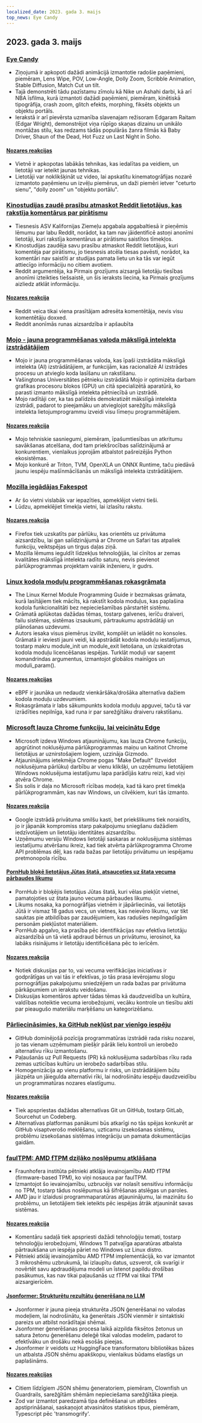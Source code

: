 ```yaml
---
localized_date: 2023. gada 3. maijs
top_news: Eye Candy
---
```


## 2023. gada 3. maijs

### [Eye Candy](https://eycndy.com)

- Ziņojumā ir apkopoti dažādi animācijā izmantotie radošie paņēmieni, piemēram, Lens Wipe, POV, Low-Angle, Dolly Zoom, Scribble Animation, Stable Diffusion, Match Cut un tilt.
- Tajā demonstrēti tādu pazīstamu zīmolu kā Nike un Ashahi darbi, kā arī NBA īsfilma, kurā izmantoti dažādi paņēmieni, piemēram, kinētiskā tipogrāfija, crash zoom, glitch efekts, morphing, fiksēts objekts un objektu portāls.
- Ierakstā ir arī pievērsta uzmanība slavenajam režisoram Edgaram Raitam (Edgar Wright), demonstrējot viņa rūpīgo skaņas dizainu un unikālo montāžas stilu, kas redzams tādās populārās žanra filmās kā Baby Driver, Shaun of the Dead, Hot Fuzz un Last Night in Soho.

#### [Nozares reakcijas](http://news.ycombinator.com/item?id=35791575)

- Vietnē ir apkopotas labākās tehnikas, kas iedalītas pa veidiem, un lietotāji var ieteikt jaunas tehnikas.
- Lietotāji var noklikšķināt uz video, lai apskatītu kinematogrāfijas nozarē izmantoto paņēmienu un izvēļu piemērus, un daži piemēri ietver "ceturto sienu", "dolly zoom" un "objektu portālu".

### [Kinostudijas zaudē prasību atmaskot Reddit lietotājus, kas rakstīja komentārus par pirātismu](https://arstechnica.com/tech-policy/2023/05/judge-wont-force-reddit-to-identify-anonymous-users-who-discussed-piracy/)

- Tiesnesis ASV Kalifornijas Ziemeļu apgabala apgabaltiesā ir pieņēmis lēmumu par labu Reddit, norādot, ka tam nav jāidentificē astoņi anonīmi lietotāji, kuri rakstīja komentārus ar pirātismu saistītos tīmekļos.
- Kinostudijas zaudēja savu prasību atmaskot Reddit lietotājus, kuri komentēja par pirātismu, jo tiesnesis atcēla tiesas pavēsti, norādot, ka komentāri nav saistīti ar studijas pamata lietu un ka tās var iegūt attiecīgo informāciju no citiem avotiem.
- Reddit argumentēja, ka Pirmais grozījums aizsargā lietotāju tiesības anonīmi izteikties tiešsaistē, un šis ieraksts liecina, ka Pirmais grozījums aizliedz atklāt informāciju.

#### [Nozares reakcija](http://news.ycombinator.com/item?id=35787080)

- Reddit veica tikai viena prasītājam adresēta komentētāja, nevis visu komentētāju doxxed.
- Reddit anonīmās runas aizsardzība ir apšaubīta

### [Mojo - jauna programmēšanas valoda mākslīgā intelekta izstrādātājiem](https://www.modular.com/mojo)

- Mojo ir jauna programmēšanas valoda, kas īpaši izstrādāta mākslīgā intelekta (AI) izstrādātājiem, ar funkcijām, kas racionalizē AI izstrādes procesu un atvieglo koda lasīšanu un rakstīšanu.
- Vašingtonas Universitātes pētnieku izstrādātā Mojo ir optimizēta darbam grafikas procesoru blokos (GPU) un citā specializētā aparatūrā, ko parasti izmanto mākslīgā intelekta pētniecībā un izstrādē.
- Mojo radītāji cer, ka tas palīdzēs demokratizēt mākslīgā intelekta izstrādi, padarot to pieejamāku un atvieglojot sarežģītu mākslīgā intelekta lietojumprogrammu izveidi visu līmeņu programmētājiem.

#### [Nozares reakcija](http://news.ycombinator.com/item?id=35790367)

- Mojo tehniskie sasniegumi, piemēram, īpašumtiesības un atkritumu savākšanas atcelšana, dod tam priekšrocības salīdzinājumā ar konkurentiem, vienlaikus joprojām atbalstot pašreizējās Python ekosistēmas.
- Mojo konkurē ar Triton, TVM, OpenXLA un ONNX Runtime, taču piedāvā jaunu iespēju mašīnmācīšanās un mākslīgā intelekta izstrādātājiem.

### [Mozilla iegādājas Fakespot](https://www.fakespot.com/post/fakespot-acquired-by-mozilla)

- Ar šo vietni vislabāk var iepazīties, apmeklējot vietni tieši.
- Lūdzu, apmeklējiet tīmekļa vietni, lai izlasītu rakstu.

#### [Nozares reakcija](http://news.ycombinator.com/item?id=35789963)

- Firefox tiek uzskatīts par pārlūku, kas orientēts uz privātuma aizsardzību, lai gan salīdzinājumā ar Chrome un Safari tas atpaliek funkciju, veiktspējas un tirgus daļas ziņā.
- Mozilla lēmums ieguldīt līdzekļus tehnoloģijās, lai cīnītos ar zemas kvalitātes mākslīgā intelekta radīto saturu, nevis pievienot pārlūkprogrammas projektam vairāk inženieru, ir gudrs.

### [Linux kodola moduļu programmēšanas rokasgrāmata](https://sysprog21.github.io/lkmpg/)

- The Linux Kernel Module Programming Guide ir bezmaksas grāmata, kurā lasītājiem tiek mācīts, kā rakstīt kodola moduļus, kas paplašina kodola funkcionalitāti bez nepieciešamības pārstartēt sistēmu.
- Grāmatā aplūkotas dažādas tēmas, tostarp galvenes, ierīču draiveri, failu sistēmas, sistēmas izsaukumi, pārtraukumu apstrādātāji un plānošanas uzdevumi.
- Autors iesaka visus piemērus izvilkt, kompilēt un ielādēt no konsoles. Grāmatā ir ieviesti jauni veidi, kā apstrādāt kodola moduļu iestatījumus, tostarp makru module_init un module_exit lietošana, un izskaidrotas kodola moduļu licencēšanas iespējas. Turklāt moduļi var saņemt komandrindas argumentus, izmantojot globālos mainīgos un moduli_param().

#### [Nozares reakcijas](http://news.ycombinator.com/item?id=35782630)

- eBPF ir jaunāka un nedaudz vienkāršāka/drošāka alternatīva dažiem kodola moduļu uzdevumiem.
- Rokasgrāmata ir labs sākumpunkts kodola moduļu apguvei, taču tā var izrādīties nepilnīga, kad runa ir par sarežģītāku draiveru rakstīšanu.

### [Microsoft lauza Chrome funkciju, lai veicinātu Edge](https://gizmodo.com/microsoft-windows-google-chrome-feature-broken-edge-1850392901)

- Microsoft izdeva Windows atjauninājumu, kas lauza Chrome funkciju, apgrūtinot noklusējuma pārlūkprogrammas maiņu un kaitinot Chrome lietotājus ar uznirstošajiem logiem, uzzināja Gizmodo.
- Atjauninājums ietekmēja Chrome pogas "Make Default" (Izveidot noklusējuma pārlūku) darbību ar vienu klikšķi, un uzņēmumu lietotājiem Windows noklusējuma iestatījumu lapa parādījās katru reizi, kad viņi atvēra Chrome.
- Šis solis ir daļa no Microsoft rīcības modeļa, kad tā karo pret tīmekļa pārlūkprogrammām, kas nav Windows, un cilvēkiem, kuri tās izmanto.

#### [Nozares reakcija](http://news.ycombinator.com/item?id=35787707)

- Google izstrādā privātuma smilšu kasti, bet priekšlikums tiek noraidīts, jo ir jāpanāk kompromiss starp pakalpojumu sniegšanu dažādiem iedzīvotājiem un lietotāju identitātes aizsardzību.
- Uzņēmumu versiju Windows lietotāji saskaras ar noklusējuma sistēmas iestatījumu atvēršanu ikreiz, kad tiek atvērta pārlūkprogramma Chrome API problēmas dēļ, kas rada bažas par lietotāju privātumu un iespējamu pretmonopola rīcību.

#### [PornHub bloķē lietotājus Jūtas štatā, atsaucoties uz štata vecuma pārbaudes likumu](https://kslnewsradio.com/2003298/adult-website-pornhub-blocks-users-in-utah-from-accessing-the-site/)

- PornHub ir bloķējis lietotājus Jūtas štatā, kuri vēlas piekļūt vietnei, pamatojoties uz štata jauno vecuma pārbaudes likumu.
- Likums nosaka, ka pornogrāfijas vietnēm ir jāpārliecinās, vai lietotājs Jūtā ir vismaz 18 gadus vecs, un vietnes, kas neievēro likumu, var tikt sauktas pie atbildības par zaudējumiem, kas radušies nepilngadīgām personām piekļūstot materiāliem.
- PornHub apgalvo, ka prasība pēc identifikācijas nav efektīva lietotāju aizsardzībā un tā vietā apdraud bērnus un privātumu, ierosinot, ka labāks risinājums ir lietotāju identificēšana pēc to ierīcēm.

#### [Nozares reakcija](http://news.ycombinator.com/item?id=35786086)

- Notiek diskusijas par to, vai vecuma verifikācijas iniciatīvas ir godprātīgas un vai tās ir efektīvas, jo tās prasa ievērojamu slogu pornogrāfijas pakalpojumu sniedzējiem un rada bažas par privātuma pārkāpumiem un ierakstu veidošanu.
- Diskusijas komentāros aptver tādas tēmas kā daudzveidība un kultūra, valdības noteiktie vecuma ierobežojumi, vecāku kontrole un tiesību akti par pieaugušo materiālu marķēšanu un kategorizēšanu.

### [Pārliecināsimies, ka GitHub nekļūst par vienīgo iespēju](https://blog.edwardloveall.com/lets-make-sure-github-doesnt-become-the-only-option)

- GitHub dominējošā pozīcija programmatūras izstrādē rada risku nozarei, jo tas vienam uzņēmumam piešķir pārāk lielu kontroli un ierobežo alternatīvu rīku izmantošanu.
- Paļaušanās uz Pull Requests (PR) kā noklusējuma sadarbības rīku rada zemas uzticības kultūru un ierobežo sadarbības stilu.
- Homogenizācija ap vienu platformu ir risks, un izstrādātājiem būtu jāizpēta un jāiegulda alternatīvi rīki, lai nodrošinātu iespēju daudzveidību un programmatūras nozares elastīgumu.

#### [Nozares reakcija](http://news.ycombinator.com/item?id=35787102)

- Tiek apspriestas dažādas alternatīvas Git un GitHub, tostarp GitLab, Sourcehut un Codeberg.
- Alternatīvas platformas panākumi būs atkarīgi no tās spējas konkurēt ar GitHub visaptverošo meklēšanu, uzticamu izsekošanas sistēmu, problēmu izsekošanas sistēmas integrāciju un pamata dokumentācijas gaidām.

### [faulTPM: AMD fTPM dziļāko noslēpumu atklāšana](https://arxiv.org/abs/2304.14717)

- Fraunhofera institūta pētnieki atklāja ievainojamību AMD fTPM (firmware-based TPM), ko viņi nosauca par faulTPM.
- Izmantojot šo ievainojamību, uzbrucējs var nolasīt sensitīvu informāciju no TPM, tostarp tādus noslēpumus kā šifrēšanas atslēgas un paroles.
- AMD jau ir izlaidusi programmaparatūras atjauninājumu, lai mazinātu šo problēmu, un lietotājiem tiek ieteikts pēc iespējas ātrāk atjaunināt savas sistēmas.

#### [Nozares reakcija](http://news.ycombinator.com/item?id=35787195)

- Komentāru sadaļā tiek apspriesti dažādi tehnoloģiju temati, tostarp tehnoloģiju ierobežojumi, Windows 11 patvaļīga aparatūras atbalsta pārtraukšana un iespēja pāriet no Windows uz Linux distro.
- Pētnieki atklāj ievainojamību AMD fTPM implementācijā, ko var izmantot 3 mikroshēmu uzbrukumā, lai izlaupītu datus, uzsverot, cik svarīgi ir novērtēt savu apdraudējuma modeli un īstenot papildu drošības pasākumus, kas nav tikai paļaušanās uz fTPM vai tikai TPM aizsargierīcēm.

#### [Jsonformer: Strukturētu rezultātu ģenerēšana no LLM](https://github.com/1rgs/jsonformer)

- Jsonformer ir jauna pieeja strukturēta JSON ģenerēšanai no valodas modeļiem, lai nodrošinātu, ka ģenerētais JSON vienmēr ir sintaktiski pareizs un atbilst norādītajai shēmai.
- Jsonformer ģenerēšanas procesa laikā aizpilda fiksētos žetonus un satura žetonu ģenerēšanu deleģē tikai valodas modelim, padarot to efektīvāku un drošāku nekā esošās pieejas.
- Jsonformer ir veidots uz HuggingFace transformatoru bibliotēkas bāzes un atbalsta JSON shēmu apakškopu, vienlaikus būdams elastīgs un paplašināms.

#### [Nozares reakcijas](http://news.ycombinator.com/item?id=35790092)

- Citiem līdzīgiem JSON shēmu ģeneratoriem, piemēram, Clownfish un Guardrails, sarežģītām shēmām nepieciešama sarežģītāka pieeja.
- Zod var izmantot paredzamā tipa definēšanai un atbildes apstiprināšanai, saskaņojot atvasinātos statiskos tipus, piemēram, Typescript pēc 'transmogrify'.
